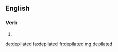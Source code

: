 ==English==

===Verb===
{{head|en|verb form}}

# {{en-past of|depilate}}

[[de:depilated]]
[[fa:depilated]]
[[fr:depilated]]
[[mg:depilated]]